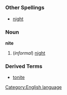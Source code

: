 =={{en}}==
[[Category:English language]]
===Other Spellings===
*[[night]]
===Noun===
'''nite'''

#(''informal'') [[night]]
===Derived Terms===
*[[tonite]]